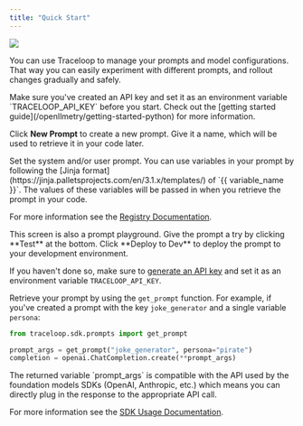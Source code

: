 ```yaml
---
title: "Quick Start"
---
```


<Frame>
  <img src="/img/prompt_configuration.png" />
</Frame>

You can use Traceloop to manage your prompts and model configurations.
That way you can easily experiment with different prompts, and rollout changes gradually and safely.

<Note>
  Make sure you've created an API key and set it as an environment variable
  `TRACELOOP_API_KEY` before you start. Check out the [getting started
  guide](/openllmetry/getting-started-python) for more information.
</Note>

<Steps>
<Step title="Create a new prompt">

Click **New Prompt** to create a new prompt. Give it a name, which will be used to retrieve it in your code later.

</Step>

<Step title="Define it in the Prompt Registry">
Set the system and/or user prompt. You can use variables in your prompt by
following the [Jinja format](https://jinja.palletsprojects.com/en/3.1.x/templates/) of `{{ variable_name }}`. 
The values of these variables will be passed in when you retrieve the prompt in your code.

For more information see the [Registry Documentation](/openllmetry/prompts/registry).

<Tip>
This screen is also a prompt playground. Give the prompt a try by clicking **Test** at the bottom.
</Tip>

</Step>

<Step title="Deploy the prompt to your developement environement">
Click **Deploy to Dev** to deploy the prompt to your development environment.
</Step>

<Step title="Use the prompt in your code">

If you haven't done so, make sure to [generate an API key](https://app.traceloop.com/settings/api-keys) and 
set it as an environment variable `TRACELOOP_API_KEY`.

Retrieve your prompt by using the `get_prompt` function.
For example, if you've created a prompt with the key `joke_generator` and a single variable `persona`:

```python
from traceloop.sdk.prompts import get_prompt

prompt_args = get_prompt("joke_generator", persona="pirate")
completion = openai.ChatCompletion.create(**prompt_args)
```

<Note>
  The returned variable `prompt_args` is compatible with the API used by the
  foundation models SDKs (OpenAI, Anthropic, etc.) which means you can directly
  plug in the response to the appropriate API call.
</Note>

For more information see the [SDK Usage Documentation](/openllmetry/prompts/sdk-usage).

</Step>
</Steps>
